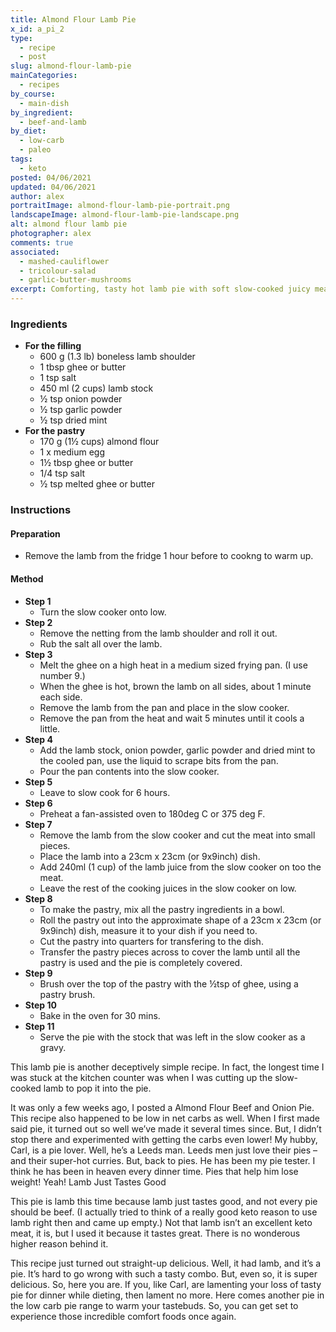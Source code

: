 ```yaml
---
title: Almond Flour Lamb Pie
x_id: a_pi_2
type:
  - recipe
  - post
slug: almond-flour-lamb-pie
mainCategories: 
  - recipes
by_course:
  - main-dish
by_ingredient:
  - beef-and-lamb
by_diet:
  - low-carb
  - paleo
tags: 
  - keto
posted: 04/06/2021
updated: 04/06/2021
author: alex
portraitImage: almond-flour-lamb-pie-portrait.png
landscapeImage: almond-flour-lamb-pie-landscape.png
alt: almond flour lamb pie
photographer: alex
comments: true
associated: 
  - mashed-cauliflower
  - tricolour-salad
  - garlic-butter-mushrooms
excerpt: Comforting, tasty hot lamb pie with soft slow-cooked juicy meat inside and crusty, crumbly pastry outside smothered with a hearty gravy.
---
```


<Ingredients>

### Ingredients

  - **For the filling**
    - 600 g (1.3 lb) boneless lamb shoulder 
    - 1 tbsp ghee or butter
    - 1 tsp salt
    - 450 ml (2 cups) lamb stock
    - ½ tsp onion powder
    - ½ tsp garlic powder
    - ½ tsp dried mint
  - **For the pastry**
    - 170 g (1½ cups) almond flour 
    - 1 x medium egg
    - 1½ tbsp ghee or butter
    - 1/4 tsp salt
    - ½ tsp melted ghee or butter

</Ingredients>

<Instructions>

### Instructions

#### Preparation

  - Remove the lamb from the fridge 1 hour before to cookng to warm up.

#### Method

  - **Step 1**
    - Turn the slow cooker onto low.
  - **Step 2**
    - Remove the netting from the lamb shoulder and roll it out.
    - Rub the salt all over the lamb. 
  - **Step 3**
    - Melt the ghee on a high heat in a medium sized frying pan. (I use number 9.)
    - When the ghee is hot, brown the lamb on all sides, about 1 minute each side.
    - Remove the lamb from the pan and place in the slow cooker.
    - Remove the pan from the heat and wait 5 minutes until it cools a little.
  - **Step 4**
    - Add the lamb stock, onion powder, garlic powder and dried mint to the cooled pan, use the liquid to scrape bits from the pan.
    - Pour the pan contents into the slow cooker.
  - **Step 5**
    - Leave to slow cook for 6 hours.
  - **Step 6**
    - Preheat a fan-assisted oven to 180deg C or 375 deg F.
  - **Step 7**
    - Remove the lamb from the slow cooker and cut the meat into small pieces.
    - Place the lamb into a 23cm x 23cm (or 9x9inch) dish.
    - Add 240ml (1 cup) of the lamb juice from the slow cooker on too the meat.
    - Leave the rest of the cooking juices in the slow cooker on low.
  - **Step 8**
    - To make the pastry, mix all the pastry ingredients in a bowl.
    - Roll the pastry out into the approximate shape of a 23cm x 23cm (or 9x9inch) dish, measure it to your dish if you need to.
    - Cut the pastry into quarters for transfering to the dish.
    - Transfer the pastry pieces across to cover the lamb until all the pastry is used and the pie is completely covered.
  - **Step 9**
    - Brush over the top of the pastry with the ½tsp of ghee, using a pastry brush.
  - **Step 10**
    - Bake in the oven for 30 mins.
  - **Step 11**
    - Serve the pie with the stock that was left in the slow cooker as a gravy.

</Instructions>

<RecipeBody>

This lamb pie is another deceptively simple recipe. In fact, the longest time I was stuck at the kitchen counter was when I was cutting up the slow-cooked lamb to pop it into the pie. 

It was only a few weeks ago, I posted a Almond Flour Beef and Onion Pie. This recipe also happened to be low in net carbs as well. When I first made said pie, it turned out so well we’ve made it several times since. But, I didn’t stop there and experimented with getting the carbs even lower! My hubby, Carl, is a pie lover. Well, he’s a Leeds man. Leeds men just love their pies – and their super-hot curries.  But, back to pies. He has been my pie tester. I think he has been in heaven every dinner time. Pies that help him lose weight! Yeah!
Lamb Just Tastes Good

This pie is lamb this time because lamb just tastes good, and not every pie should be beef. (I actually tried to think of a really good keto reason to use lamb right then and came up empty.) Not that lamb isn’t an excellent keto meat, it is, but I used it because it tastes great. There is no wonderous higher reason behind it. 

This recipe just turned out straight-up delicious. Well, it had lamb, and it’s a pie. It’s hard to go wrong with such a tasty combo. But, even so, it is super delicious. So, here you are. If you, like Carl, are lamenting your loss of tasty pie for dinner while dieting, then lament no more. Here comes another pie in the low carb pie range to warm your tastebuds. So, you can get set to experience those incredible comfort foods once again.

</RecipeBody>


